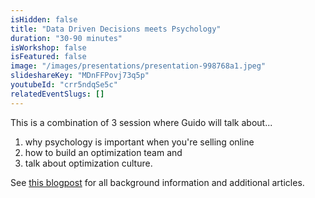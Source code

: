 ```yaml
---
isHidden: false
title: "Data Driven Decisions meets Psychology"
duration: "30-90 minutes"
isWorkshop: false
isFeatured: false
image: "/images/presentations/presentation-998768a1.jpeg"
slideshareKey: "MDnFFPovj73q5p"
youtubeId: "crr5ndqSe5c"
relatedEventSlugs: []
---
```


This is a combination of 3 session where Guido will talk about...

1. why psychology is important when you're selling online
2. how to build an optimization team and
3. talk about optimization culture.

See [this blogpost](https://www.gui.do/presentation/data-driven-decisions-meets-psychology) for all background information and additional articles.
